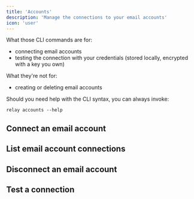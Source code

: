 ```yaml
---
title: 'Accounts'
description: 'Manage the connections to your email accounts'
icon: 'user'
---
```


What those CLI commands are for:
- connecting email accounts
- testing the connection with your credentials (stored locally, encrypted with a key you own)

What they're not for:
- creating or deleting email accounts

Should you need help with the CLI syntax, you can always invoke:
```shell
relay accounts --help
```

## Connect an email account

## List email account connections

## Disconnect an email account

## Test a connection
